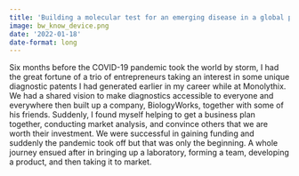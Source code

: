 ```yaml
---
title: 'Building a molecular test for an emerging disease in a global pandemic'
image: bw_know_device.png
date: '2022-01-18'
date-format: long
---
```


Six months before the COVID-19 pandemic took the world by storm, I had the great fortune of
a trio of entrepreneurs taking an interest in some unique diagnostic patents I had generated earlier in
my career while at Monolythix. We had a shared vision to make diagnostics accessible to everyone and everywhere then built up a company, BiologyWorks, together with some of his friends. Suddenly, I found
myself helping to get a business plan together, conducting market analysis, and convince
others that we are worth their investment. We were successful in gaining funding and suddenly
the pandemic took off but that was only the beginning. A whole journey ensued after in
bringing up a laboratory, forming a team, developing a product, and then taking it to market.
